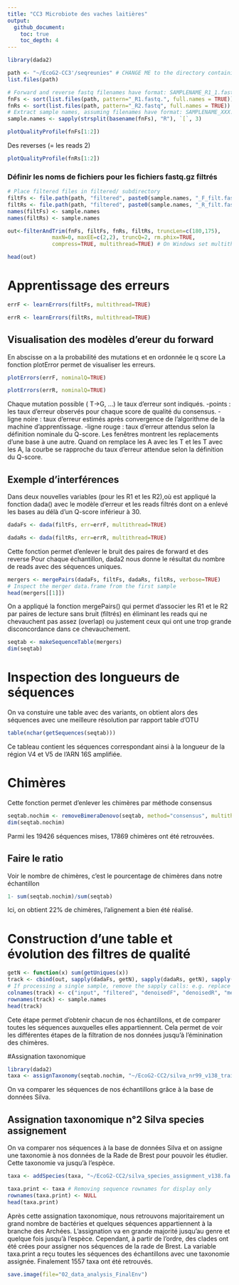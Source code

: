 ```yaml
---
title: "CC3 Microbiote des vaches laitières"
output: 
  github_document:
    toc: true
    toc_depth: 4
---
```


```r
library(dada2)
```

```r
path <- "~/EcoG2-CC3'/seqreunies" # CHANGE ME to the directory containing the fastq files after unzipping.
list.files(path)
```

```r
# Forward and reverse fastq filenames have format: SAMPLENAME_R1_1.fastq and SAMPLENAME_R2_1.fastq
fnFs <- sort(list.files(path, pattern="_R1.fastq.", full.names = TRUE))
fnRs <- sort(list.files(path, pattern="_R2.fastq", full.names = TRUE))
# Extract sample names, assuming filenames have format: SAMPLENAME_XXX.fastq
sample.names <- sapply(strsplit(basename(fnFs), "R"), `[`, 3)
```

```r
plotQualityProfile(fnFs[1:2])
```

Des reverses (= les reads 2)
```r
plotQualityProfile(fnRs[1:2])
```

### Définir les noms de fichiers pour les fichiers fastq.gz filtrés
```r
# Place filtered files in filtered/ subdirectory
filtFs <- file.path(path, "filtered", paste0(sample.names, "_F_filt.fastq.gz"))
filtRs <- file.path(path, "filtered", paste0(sample.names, "_R_filt.fastq.gz"))
names(filtFs) <- sample.names
names(filtRs) <- sample.names
```

```r
out<-filterAndTrim(fnFs, filtFs, fnRs, filtRs, truncLen=c(180,175),
              maxN=0, maxEE=c(2,2), truncQ=2, rm.phix=TRUE,
              compress=TRUE, multithread=TRUE) # On Windows set multithread=FALSE
```

```r
head(out)
```


# Apprentissage des erreurs 

```r
errF <- learnErrors(filtFs, multithread=TRUE)
```

```r
errR <- learnErrors(filtRs, multithread=TRUE)
```

## Visualisation des modèles d'ereur du forward

En abscisse on a la probabilité des mutations et en ordonnée le q score
La fonction plotError permet de visualiser les erreurs. 

```r
plotErrors(errF, nominalQ=TRUE)
```

```r
plotErrors(errR, nominalQ=TRUE)
```
Chaque mutation possible ( T→G, ...) le taux d'erreur sont indiqués. 
-points : les taux d'erreur observés pour chaque score de qualité du consensus. 
-ligne noire : taux d'erreur estimés après convergence de l'algorithme de la machine d'apprentissage. 
-ligne rouge : taux d'erreur attendus selon la définition nominale du Q-score.
Les fenêtres montrent les replacements d'une base à une autre.
Quand on remplace les A avec les T et les T avec les A, la courbe se rapproche du taux d'erreur attendue selon la définition du Q-score.


## Exemple d'interférences

Dans deux nouvelles variables (pour les R1 et les R2),où est appliqué la fonction dada() avec le modèle d'erreur et les reads filtrés dont on a enlevé les bases au délà d'un Q-score inférieur à 30. 
```r
dadaFs <- dada(filtFs, err=errF, multithread=TRUE)
```

```r
dadaRs <- dada(filtRs, err=errR, multithread=TRUE)
```

Cette fonction permet d'enlever le bruit des paires de forward et des reverse 
Pour chaque échantillon, dada2 nous donne le résultat du nombre de reads avec des séquences uniques. 
```r
mergers <- mergePairs(dadaFs, filtFs, dadaRs, filtRs, verbose=TRUE)
# Inspect the merger data.frame from the first sample
head(mergers[[1]])
```
On a appliqué la fonction mergePairs() qui permet d'associer les R1 et le R2 par paires de lecture sans bruit (filtrés) en éliminant les reads qui ne chevauchent pas assez (overlap) ou justement ceux qui ont une trop grande disconcordance dans ce chevauchement.
```r
seqtab <- makeSequenceTable(mergers)
dim(seqtab)
```

# Inspection des longueurs de séquences


On va constuire une table avec des variants, on obtient alors des séquences avec une meilleure résolution par rapport table d'OTU
```r
table(nchar(getSequences(seqtab)))
```

Ce tableau contient les séquences correspondant ainsi à la longueur de la région V4 et V5 de l'ARN 16S amplifiée.


# Chimères

Cette fonction permet d'enlever les chimères par méthode consensus 

```r
seqtab.nochim <- removeBimeraDenovo(seqtab, method="consensus", multithread=TRUE, verbose=TRUE)
dim(seqtab.nochim)
```

Parmi les 19426 séquences mises, 17869 chimères ont été retrouvées. 

## Faire le ratio

Voir le nombre de chimères, c'est le pourcentage de chimères dans notre échantillon
```r
1- sum(seqtab.nochim)/sum(seqtab)
```
Ici, on obtient 22% de chimères, l'alignement a bien été réalisé.

# Construction d'une table et évolution des filtres de qualité

```r
getN <- function(x) sum(getUniques(x))
track <- cbind(out, sapply(dadaFs, getN), sapply(dadaRs, getN), sapply(mergers, getN), rowSums(seqtab.nochim))
# If processing a single sample, remove the sapply calls: e.g. replace sapply(dadaFs, getN) with getN(dadaFs)
colnames(track) <- c("input", "filtered", "denoisedF", "denoisedR", "merged", "nonchim")
rownames(track) <- sample.names
head(track)
```
Cete étape permet d'obtenir chacun de nos échantillons, et de comparer toutes les séquences auxquelles elles appartiennent. Cela permet de voir les différentes étapes de la filtration de nos données jusqu'à l'éminination des chimères. 


#Assignation taxonomique

```r
library(dada2)
taxa <- assignTaxonomy(seqtab.nochim, "~/EcoG2-CC2/silva_nr99_v138_train_set.fa.gz", multithread=TRUE)
```
On va comparer les séquences de nos échantillons grâce à la base de données Silva.

## Assignation taxonomique n°2 Silva species assignement

On va comparer nos séquences à la base de données Silva et on assigne une taxonomie à nos données de la Rade de Brest pour pouvoir les étudier. Cette taxonomie va jusqu'à l'espèce. 
```r
taxa <- addSpecies(taxa, "~/EcoG2-CC2/silva_species_assignment_v138.fa.gz")
```
```r
taxa.print <- taxa # Removing sequence rownames for display only
rownames(taxa.print) <- NULL
head(taxa.print)
```
Après cette assignation taxonomique, nous retrouvons majoritairement un grand nombre de bactéries et quelques séquences appartiennent à la branche des Archées. L'assignation va en grande majorité jusqu'au genre et quelque fois jusqu'à l'espèce. Cependant, à partir de l'ordre, des clades ont été crées pour assigner nos séquences de la rade de Brest. 
La variable taxa.print a reçu toutes les séquences des échantillons avec une taxonomie assignée. Finalement 1557 taxa ont été retrouvés.

```r
save.image(file="02_data_analysis_FinalEnv")
```